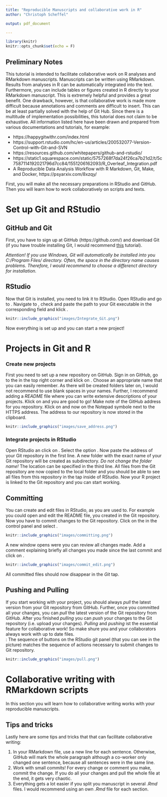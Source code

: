 ```yaml
---
title: "Reproducible Manuscripts and collaborative work in R"
author: "Christoph Scheffel"

output: pdf_document

---
```


```r
library(knitr)
knitr::opts_chunk$set(echo = F)


```

## Preliminary Notes

This tutorial is intended to facilitate collaborative work on R analyses and RMarkdown manuscripts. 
Manuscripts can be written using RMarkdown. Results from analyses in R can be automatically integrated into the text. 
Furthermore, you can include tables or figures created in R directly to your RMarkdown manuscript. 
This is extremely helpful and provides a great benefit. One drawback, however, is that collaborative work is made more difficult because annotations and comments are difficult to insert.
This can be at least partially solved with the help of Git Hub. 
Since there is a multitude of implementation possibilities, this tutorial does not claim to be exhaustive.
All information listed here have been drawn and prepared from various documentations and tutorials, for example:

* https://happygitwithr.com/index.html
* https://support.rstudio.com/hc/en-us/articles/200532077-Version-Control-with-Git-and-SVN
* https://resources.github.com/whitepapers/github-and-rstudio/
* https://static1.squarespace.com/static/5757268f7da24f26ca7b21d2/t/5c7587114192021796d7cc84/1551206162093/R_Overleaf_Integration.pdf
* A Reproducible Data Analysis Workflow with R Markdown, Git, Make, and Docker, https://psyarxiv.com/8xzqy/

First, you will make all the necessary preparations in RStudio and GitHub. Then you will learn how to work collaboratively on scripts and texts. 

\newpage
# Set up Git and RStudio

## GitHub and Git

First, you have to sign up at GitHub (https://github.com/) and download Git (if you have trouble installing Git, I would recommend [this](https://happygitwithr.com/install-git.html) tutorial). 

_Attention! If you use Windows, Git will automatically be installed into you C:/Program Files/ directory. Often, the space in the directory name causes problems._ 
_Therefore, I would recommend to choose a differenct directory for installation._

## RStudio

Now that Git is installed, you need to link it to RStudio. 
Open RStudio and go to \textsc{Tools -> Global Options}. 
Navigate to \textsc{Git/SVN}, check \textsc{Enable version control interface for RStudio projects} and paste the path to your Git executable in the corresponding field and klick \textsc{OK}.

```r
knitr::include_graphics("images/Integrate_Git.png")
``` 

Now everything is set up and you can start a new project!

\newpage
# Projects in Git and R

### Create new projects

First you need to set up a new repository on GitHub. 
Sign in on GitHub, go to the \textsc{+} in the top right corner and klick on \textsc{New repository}. 
Choose an appropriate name that you can easily remember. 
As there will be created folders later on, I would not recommend to use blank spaces in your names. 
Further, I recommend adding a _README_ file where you can write extensive descriptions of your projects. 
Klick on \textsc{Create Repository} and you are good to go! 
Make note of the GitHub address for you repository. Klick on \textsc{Code} and now on the Notepad symbole next to the HTTPS address. 
The address to our repository is now stored in the clipboard. 

```r
knitr::include_graphics("images/save_address.png")
``` 

### Integrate projects in RStudio

Open RStudio an click on \textsc{File -> New Project}. <!-- commend in RMarkdown-->
Select the option \textsc{Version Control -> Git}. 
Now paste the address of your Git repository in the first line. 
A new folder with the exact name of your Git repository will be created as subdirectory. 
_Do not change the folder name!_ 
The location can be specified in the third line. 
All files from the Git repository are now copied to the local folder and you should be able to see all files from this repository in the \textsc{FILES} tap inside of RStudio. 
Now your R project is linked to the Git repository and you can start working.

## Committing

You can create and edit files in RStudio, as you are used to. 
For example you could open and edit the README file, you created in the Git repository. Now you have to commit changes to the Git repository. 
Click on the  \textsc{Version Control button} in the control panel and select \textsc{Commit...}. 

```r
knitr::include_graphics("images/committing.png")
```
\newpage
A new window opens were you can review all changes made. 
Add a comment explaining briefly all changes you made since the last commit and click on \textsc{Commit}.  
```r
knitr::include_graphics("images/commit_edit.png")
```
All committed files should now disappear in the _Git_ tap. 

## Pushing and Pulling
If you start working with your project, you should always _pull_ the latest version from your Git repository from GitHub. 
Further, once you committed all your changes, you can _pull_ the latest version of the Git repository from GitHub. 
After you finished _pulling_ you can _push_ your changes to the Git repository (i.e. upload your changes). 
_Pulling_ and _pushing_ ist the essential feature for collaborative work! So make shure you and your collaborators always work with up to date files.  
\textsc{Note}: The sequence of buttons on the RStudio git panel (that you can see in the picture) matches the sequence of actions necessary to submit changes to Git repository.
```r
knitr::include_graphics("images/pull.png")
```

\newpage
# Collaborative writing with RMarkdown scripts

In this section you will learn how to collaborative writing works with your reproducible manuscripts.

## Tips and tricks
Lastly here are some tips and tricks that that can facilitate collaborative writing:

1. In your RMarkdown file, use a new line for each sentence. Otherwise, GitHub will mark the whole paragraph although a co-worker only changed one sentence, because all sentences were in the same line.
2. Work with small commits! For every change or comment you make, commit the change. If you do all your changes and pull the whole file at the end, it gets very chaotic.
3. Everything gets a lot easier if you split you manuscript in several _.Rmd_ files. I would recommend using an own _.Rmd_ file for each section.



